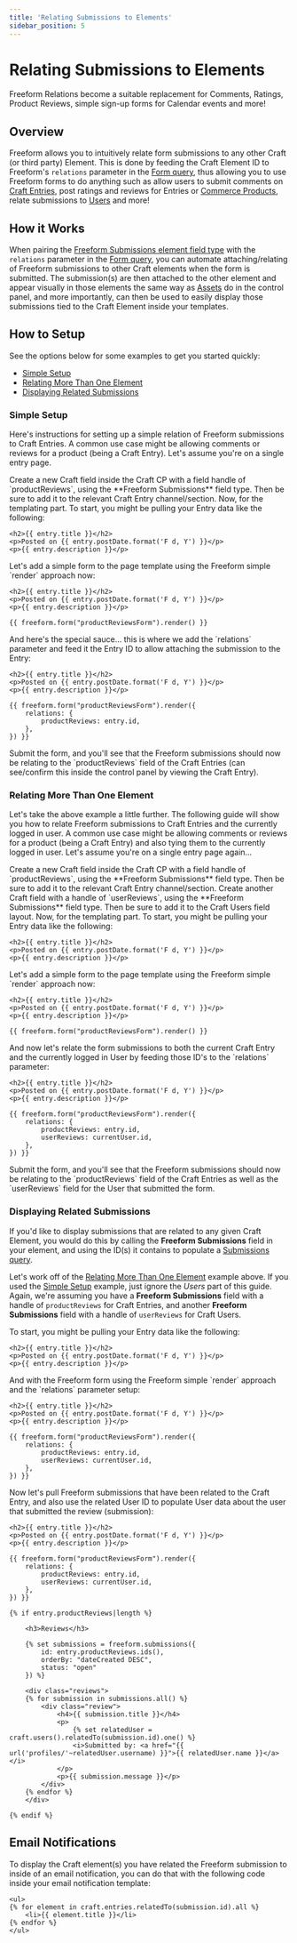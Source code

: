```yaml
---
title: 'Relating Submissions to Elements'
sidebar_position: 5
---
```



# Relating Submissions to Elements<Badge type="pro" text="Pro" />

Freeform Relations become a suitable replacement for Comments, Ratings, Product Reviews, simple sign-up forms for Calendar events and more!

## Overview

Freeform allows you to intuitively relate form submissions to any other Craft (or third party) Element. This is done by feeding the Craft Element ID to Freeform's `relations` parameter in the [Form query](../templates/queries/form.mdx), thus allowing you to use Freeform forms to do anything such as allow users to submit comments on [Craft Entries](https://craftcms.com/docs/5.x/reference/element-types/entries.html), post ratings and reviews for Entries or [Commerce Products](https://craftcms.com/docs/commerce/2.x/products.html), relate submissions to [Users](https://craftcms.com/docs/5.x/reference/element-types/users.html) and more!

## How it Works

When pairing the [Freeform Submissions element field type](../submissions/fieldtype.mdx) with the `relations` parameter in the [Form query](../templates/queries/form.mdx), you can automate attaching/relating of Freeform submissions to other Craft elements when the form is submitted. The submission(s) are then attached to the other element and appear visually in those elements the same way as [Assets](https://craftcms.com/docs/5.x/reference/element-types/assets.html) do in the control panel, and more importantly, can then be used to easily display those submissions tied to the Craft Element inside your templates.

## How to Setup

See the options below for some examples to get you started quickly:

- [Simple Setup](#simple-setup)
- [Relating More Than One Element](#relating-more-than-one-element)
- [Displaying Related Submissions](#displaying-related-submissions)

### Simple Setup

Here's instructions for setting up a simple relation of Freeform submissions to Craft Entries. A common use case might be allowing comments or reviews for a product (being a Craft Entry). Let's assume you're on a single entry page.

<VerticalStepWrapper>
<StepMarkdown>
Create a new Craft field inside the Craft CP with a field handle of `productReviews`, using the **Freeform Submissions** field type. Then be sure to add it to the relevant Craft Entry channel/section.
</StepMarkdown>
<StepMarkdown>
Now, for the templating part. To start, you might be pulling your Entry data like the following:

```twig showLineNumbers
<h2>{{ entry.title }}</h2>
<p>Posted on {{ entry.postDate.format('F d, Y') }}</p>
<p>{{ entry.description }}</p>
```

</StepMarkdown>
<StepMarkdown>
Let's add a simple form to the page template using the Freeform simple `render` approach now:

```twig showLineNumbers {5}
<h2>{{ entry.title }}</h2>
<p>Posted on {{ entry.postDate.format('F d, Y') }}</p>
<p>{{ entry.description }}</p>

{{ freeform.form("productReviewsForm").render() }}
```

</StepMarkdown>
<StepMarkdown>
And here's the special sauce... this is where we add the `relations` parameter and feed it the Entry ID to allow attaching the submission to the Entry:

```twig showLineNumbers {6-8}
<h2>{{ entry.title }}</h2>
<p>Posted on {{ entry.postDate.format('F d, Y') }}</p>
<p>{{ entry.description }}</p>

{{ freeform.form("productReviewsForm").render({
    relations: {
        productReviews: entry.id,
    },
}) }}
```

</StepMarkdown>
<StepMarkdown>
Submit the form, and you'll see that the Freeform submissions should now be relating to the `productReviews` field of the Craft Entries (can see/confirm this inside the control panel by viewing the Craft Entry).
</StepMarkdown>
</VerticalStepWrapper>

### Relating More Than One Element

Let's take the above example a little further. The following guide will show you how to relate Freeform submissions to Craft Entries and the currently logged in user. A common use case might be allowing comments or reviews for a product (being a Craft Entry) and also tying them to the currently logged in user. Let's assume you're on a single entry page again...

<VerticalStepWrapper>
<StepMarkdown>
Create a new Craft field inside the Craft CP with a field handle of `productReviews`, using the **Freeform Submissions** field type. Then be sure to add it to the relevant Craft Entry channel/section.
</StepMarkdown>
<StepMarkdown>
Create another Craft field with a handle of `userReviews`, using the **Freeform Submissions** field type. Then be sure to add it to the Craft Users field layout.
</StepMarkdown>
<StepMarkdown>
Now, for the templating part. To start, you might be pulling your Entry data like the following:

```twig showLineNumbers
<h2>{{ entry.title }}</h2>
<p>Posted on {{ entry.postDate.format('F d, Y') }}</p>
<p>{{ entry.description }}</p>
```

</StepMarkdown>
<StepMarkdown>
Let's add a simple form to the page template using the Freeform simple `render` approach now:

```twig showLineNumbers {5}
<h2>{{ entry.title }}</h2>
<p>Posted on {{ entry.postDate.format('F d, Y') }}</p>
<p>{{ entry.description }}</p>

{{ freeform.form("productReviewsForm").render() }}
```

</StepMarkdown>
<StepMarkdown>
And now let's relate the form submissions to both the current Craft Entry and the currently logged in User by feeding those ID's to the `relations` parameter:

```twig showLineNumbers {6-9}
<h2>{{ entry.title }}</h2>
<p>Posted on {{ entry.postDate.format('F d, Y') }}</p>
<p>{{ entry.description }}</p>

{{ freeform.form("productReviewsForm").render({
    relations: {
        productReviews: entry.id,
        userReviews: currentUser.id,
    },
}) }}
```

</StepMarkdown>
<StepMarkdown>
Submit the form, and you'll see that the Freeform submissions should now be relating to the `productReviews` field of the Craft Entries as well as the `userReviews` field for the User that submitted the form.
</StepMarkdown>
</VerticalStepWrapper>

### Displaying Related Submissions

If you'd like to display submissions that are related to any given Craft Element, you would do this by calling the **Freeform Submissions** field in your element, and using the ID(s) it contains to populate a [Submissions query](../templates/queries/submissions.mdx).

Let's work off of the [Relating More Than One Element](#relating-more-than-one-element) example above. If you used the [Simple Setup](#simple-setup) example, just ignore the _Users_ part of this guide. Again, we're assuming you have a **Freeform Submissions** field with a handle of `productReviews` for Craft Entries, and another **Freeform Submissions** field with a handle of `userReviews` for Craft Users.

<VerticalStepWrapper>
<StepMarkdown>
To start, you might be pulling your Entry data like the following:

```twig showLineNumbers
<h2>{{ entry.title }}</h2>
<p>Posted on {{ entry.postDate.format('F d, Y') }}</p>
<p>{{ entry.description }}</p>
```

</StepMarkdown>
<StepMarkdown>
And with the Freeform form using the Freeform simple `render` approach and the `relations` parameter setup:

```twig showLineNumbers {5-10}
<h2>{{ entry.title }}</h2>
<p>Posted on {{ entry.postDate.format('F d, Y') }}</p>
<p>{{ entry.description }}</p>

{{ freeform.form("productReviewsForm").render({
    relations: {
        productReviews: entry.id,
        userReviews: currentUser.id,
    },
}) }}
```

</StepMarkdown>
<StepMarkdown>
Now let's pull Freeform submissions that have been related to the Craft Entry, and also use the related User ID to populate User data about the user that submitted the review (submission):

```twig showLineNumbers {12-35}
<h2>{{ entry.title }}</h2>
<p>Posted on {{ entry.postDate.format('F d, Y') }}</p>
<p>{{ entry.description }}</p>

{{ freeform.form("productReviewsForm").render({
    relations: {
        productReviews: entry.id,
        userReviews: currentUser.id,
    },
}) }}

{% if entry.productReviews|length %}

    <h3>Reviews</h3>

    {% set submissions = freeform.submissions({
        id: entry.productReviews.ids(),
        orderBy: "dateCreated DESC",
        status: "open"
    }) %}

    <div class="reviews">
    {% for submission in submissions.all() %}
        <div class="review">
            <h4>{{ submission.title }}</h4>
            <p>
                {% set relatedUser = craft.users().relatedTo(submission.id).one() %}
                <i>Submitted by: <a href="{{ url('profiles/'~relatedUser.username) }}">{{ relatedUser.name }}</a></i>
            </p>
            <p>{{ submission.message }}</p>
        </div>
    {% endfor %}
    </div>

{% endif %}
```

</StepMarkdown>
</VerticalStepWrapper>

## Email Notifications

To display the Craft element(s) you have related the Freeform submission to inside of an email notification, you can do that with the following code inside your email notification template:

```twig showLineNumbers
<ul>
{% for element in craft.entries.relatedTo(submission.id).all %}
    <li>{{ element.title }}</li>
{% endfor %}
</ul>
```
